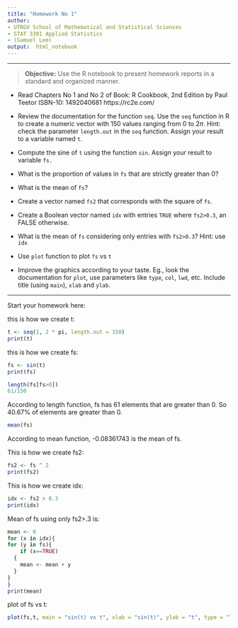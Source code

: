 ---
title: "Homework No 1"
author:
- UTRGV School of Mathematical and Statistical Sciences
- STAT 3301 Applied Statistics
- (Samuel Lee)
output:  html_notebook
---

---


>**Objective:** Use the R notebook to present homework reports in a standard and organized manner.


- Read Chapters No 1 and No 2 of Book:	R Cookbook, 2nd Edition by Paul Teetor ISBN-10: 1492040681 https://rc2e.com/

- Review the documentation for the function `seq`. Use the `seq` function in R to create a numeric
vector with 150 values ranging from $0$ to $2\pi.$ Hint: check the parameter `length.out` in the
`seq` function. Assign your result to a variable named `t`.

- Compute the sine of `t` using the function `sin`. Assign your result to variable `fs.`

- What is the proportion of values in `fs` that are strictly greater than 0?

- What is the mean of `fs`?

- Create a vector named `fs2` that corresponds with the square of `fs`. 

- Create a Boolean vector named `idx` with entries `TRUE` where  `fs2>0.3`, an FALSE otherwise.

- What is the mean of `fs` considering only entries with `fs2>0.3`? Hint: use `idx`

- Use `plot` function to plot `fs` vs `t`

- Improve the graphics according to your taste. Eg., look the documentation for `plot`, use parameters like `type`, `col`, `lwd`, etc. Include title (using `main`), `xlab` and `ylab`.

---
Start your homework here:


this is how we create t:
```{r}
t <- seq(1, 2 * pi, length.out = 150)
print(t)
```


this is how we create fs:
```{r}
fs <- sin(t)
print(fs)
```
```{r}
length(fs[fs>0])
61/150
```

According to length function, fs has 61 elements that are greater than 0. So 40.67% of elements are greater than 0.
```{r}
mean(fs)
```
According to mean function, -0.08361743 is the mean of fs.

This is how we create fs2:
```{r}
fs2 <- fs ^ 2
print(fs2)
```

This is how we create idx:
```{r}
idx <- fs2 > 0.3
print(idx)
```

Mean of fs using only fs2>.3 is:
```{r}
mean <- 0
for (x in idx){
for (y in fs){
    if (x==TRUE)
  {
    mean <- mean + y
  }
}
}
print(mean)
```


plot of fs vs t:
```{r}
plot(fs,t, main = "sin(t) vs t", xlab = "sin(t)", ylab = "t", type = "l")
```

